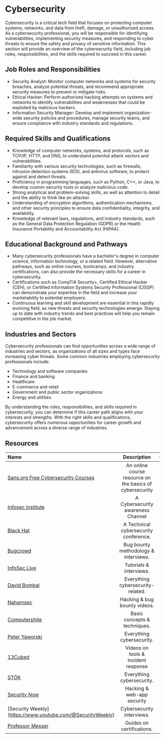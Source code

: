 # Cybersecurity

Cybersecurity is a critical tech field that focuses on protecting computer systems, networks, and data from theft, damage,
or unauthorized access. As a cybersecurity professional, you will be responsible for identifying vulnerabilities,
implementing security measures, and responding to cyber threats to ensure the safety and privacy of sensitive information.
This section will provide an overview of the cybersecurity field, including job roles, responsibilities, and the skills
required to succeed in this career.

## Job Roles and Responsibilities

- Security Analyst: Monitor computer networks and systems for security breaches, analyze potential threats, and recommend
  appropriate security measures to prevent or mitigate risks.
- Ethical Hacker: Perform authorized hacking attempts on systems and networks to identify vulnerabilities and weaknesses
  that could be exploited by malicious hackers.
- Information Security Manager: Develop and implement organization-wide security policies and procedures, manage security
  teams, and ensure compliance with industry standards and regulations.

## Required Skills and Qualifications

- Knowledge of computer networks, systems, and protocols, such as TCP/IP, HTTP, and DNS, to understand potential attack
  vectors and vulnerabilities.
- Familiarity with various security technologies, such as firewalls, intrusion detection systems (IDS), and antivirus
  software, to protect against and detect threats.
- Proficiency in programming languages, such as Python, C++, or Java, to develop custom security tools or analyze malicious
  code.
- Strong analytical and problem-solving skills, as well as attention to detail and the ability to think like an attacker.
- Understanding of encryption algorithms, authentication mechanisms, and other security principles to ensure data
  confidentiality, integrity, and availability.
- Knowledge of relevant laws, regulations, and industry standards, such as the General Data Protection Regulation (GDPR)
  or the Health Insurance Portability and Accountability Act (HIPAA).

## Educational Background and Pathways

- Many cybersecurity professionals have a bachelor's degree in computer science, information technology, or a related field.
  However, alternative pathways, such as online courses, bootcamps, and industry certifications, can also provide the necessary
  skills for a career in cybersecurity.
- Certifications such as CompTIA Security+, Certified Ethical Hacker (CEH), or Certified Information Systems Security
  Professional (CISSP) can demonstrate your expertise in the field and increase your marketability to potential employers.
- Continuous learning and skill development are essential in this rapidly evolving field, as new threats and security
  technologies emerge. Staying up to date with industry trends and best practices will help you remain competitive in the job market.

## Industries and Sectors

Cybersecurity professionals can find opportunities across a wide range of industries and sectors, as organizations of all
sizes and types face increasing cyber threats. Some common industries employing cybersecurity professionals include:

- Technology and software companies
- Finance and banking
- Healthcare
- E-commerce and retail
- Government and public sector organizations
- Energy and utilities

By understanding the roles, responsibilities, and skills required in cybersecurity, you can determine if this career path
aligns with your interests and strengths. With the right skills and qualifications, cybersecurity offers numerous
opportunities for career growth and advancement across a diverse range of industries.

## Resources

| Name   | Description | Cost |
| :----- | :----: | ----: |
| [Sans.org Free Cybersecurity Courses ](https://www.sans.org/security-resources/?msc=aces)    |  An online course resource on the basics of cybersecurity   |   free |
| [Infosec Institute](https://www.youtube.com/user/InfoSecInstitute)    |  A Cybersecurity awareness Channel   |   free | 
| [Black Hat](https://www.youtube.com/user/BlackHatOfficialyT)    |  A Technical cybersecurity conference.   |   free |
| [Bugcrowd](https://www.youtube.com/@Bugcrowd)    |  Bug bounty methodology & interviews.   |   free |
| [InfoSec Live](https://www.youtube.com/@infoseclive)    |  Tutorials & interviews.   |   free |
| [David Bombal](https://www.youtube.com/@davidbombal)    |  Everything cybersecurity-related.   |   free |
| [Nahamsec](https://www.youtube.com/@NahamSec)    |  Hacking & bug bounty videos.   |   free |
| [Computerphile](https://www.youtube.com/@Computerphile)    |  Basic concepts & techniques.   |   free |
| [Peter Yaworski](https://www.youtube.com/@yaworsk1)    |  Everything cybersecurity.   |   free |
| [13Cubed](https://www.youtube.com/@13Cubed)    |  Videos on tools & incident response  |   free |
| [STÖK](https://www.youtube.com/@STOKfredrik)    |  Everything cybersecurity.   |   free |
| [Security Now](https://www.youtube.com/@securitynow)    |  Hacking & web-app security   |   free |
| [Security Weekly] (https://www.youtube.com/@SecurityWeekly)  |   Cybersecurity interviews.  |   free |
| [Professor Messer](https://www.youtube.com/@professormesser)    |  Guides on certifications.   |   free |
